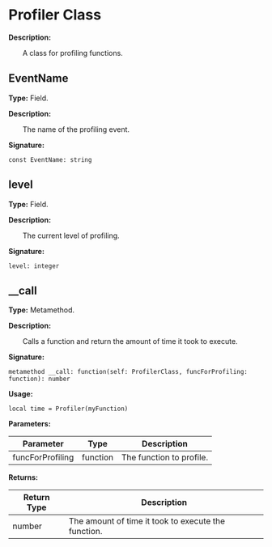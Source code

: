 
# Profiler Class

**Description:**

&emsp;&emsp;A class for profiling functions.

## EventName

**Type:** Field.

**Description:**

&emsp;&emsp;The name of the profiling event.

**Signature:**
```tl
const EventName: string
```

## level

**Type:** Field.

**Description:**

&emsp;&emsp;The current level of profiling.

**Signature:**
```tl
level: integer
```

## __call

**Type:** Metamethod.

**Description:**

&emsp;&emsp;Calls a function and return the amount of time it took to execute.

**Signature:**
```tl
metamethod __call: function(self: ProfilerClass, funcForProfiling: function): number
```

**Usage:**
```tl
local time = Profiler(myFunction)
```

**Parameters:**

| Parameter | Type | Description |
| --- | --- | --- |
| funcForProfiling | function | The function to profile. |

**Returns:**

| Return Type | Description |
| --- | --- |
| number | The amount of time it took to execute the function. |